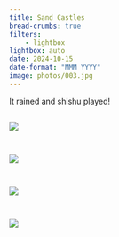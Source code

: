 ```yaml
---
title: Sand Castles
bread-crumbs: true
filters:
    - lightbox
lightbox: auto
date: 2024-10-15
date-format: "MMM YYYY"
image: photos/003.jpg
---
```


It rained and shishu played!

::: {style="display: grid;grid-template-columns: repeat(auto-fill, minmax(250px, 1fr));grid-gap: 1em;"}

![](photos/001.jpg){group="my-gallery"}

![](photos/002.jpg){group="my-gallery"}

![](photos/003.jpg){group="my-gallery"}

![](photos/004.jpg){group="my-gallery"}

:::
